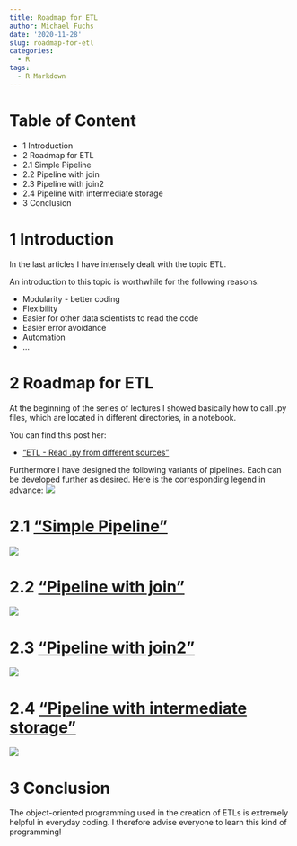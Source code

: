 ```yaml
---
title: Roadmap for ETL
author: Michael Fuchs
date: '2020-11-28'
slug: roadmap-for-etl
categories:
  - R
tags:
  - R Markdown
---
```



# Table of Content

+ 1 Introduction
+ 2 Roadmap for ETL
+ 2.1 Simple Pipeline
+ 2.2 Pipeline with join
+ 2.3 Pipeline with join2
+ 2.4 Pipeline with intermediate storage
+ 3 Conclusion


# 1 Introduction


In the last articles I have intensely dealt with the topic ETL. 

An introduction to this topic is worthwhile for the following reasons:

+ Modularity - better coding
+ Flexibility
+ Easier for other data scientists to read the code
+ Easier error avoidance
+ Automation
+ ...



# 2 Roadmap for ETL

At the beginning of the series of lectures I showed basically how to call .py files, which are located in different directories, in a notebook. 

You can find this post her:

+ ["ETL - Read .py from different sources"](https://michael-fuchs-python.netlify.app/2020/11/23/etl-read-py-from-different-sources/)

Furthermore I have designed the following variants of pipelines. Each can be developed further as desired. 
Here is the corresponding legend in advance:
![](/post/2020-11-28-roadmap-for-etl_files/Legend.png)


# 2.1 ["Simple Pipeline"](https://michael-fuchs-python.netlify.app/2020/11/24/etl-simple-pipeline/)

![](/post/2020-11-28-roadmap-for-etl_files/SimplePipeline.png)



# 2.2 ["Pipeline with join"](https://michael-fuchs-python.netlify.app/2020/11/25/etl-pipeline-with-join/)

![](/post/2020-11-28-roadmap-for-etl_files/PipelineJoin.png)



# 2.3 ["Pipeline with join2"](https://michael-fuchs-python.netlify.app/2020/11/26/etl-pipeline-with-join2/)

![](/post/2020-11-28-roadmap-for-etl_files/PipelineJoin2.png)



# 2.4 ["Pipeline with intermediate storage"](https://michael-fuchs-python.netlify.app/2020/11/27/etl-pipeline-with-intermediate-storage/)

![](/post/2020-11-28-roadmap-for-etl_files/PipelineIntermediateStorage.png)




# 3 Conclusion

The object-oriented programming used in the creation of ETLs is extremely helpful in everyday coding. I therefore advise everyone to learn this kind of programming!

















